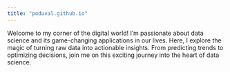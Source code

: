 ```yaml
---
title: "poduval.github.io"
---
```


Welcome to my corner of the digital world! I'm passionate about data science and its game-changing applications in our lives. Here, I explore the magic of turning raw data into actionable insights. From predicting trends to optimizing decisions, join me on this exciting journey into the heart of data science.